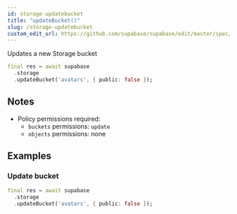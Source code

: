 ```yaml
---
id: storage-updatebucket
title: "updateBucket()"
slug: /storage-updatebucket
custom_edit_url: https://github.com/supabase/supabase/edit/master/spec/supabase_dart_v0.yml
---
```


Updates a new Storage bucket


```dart
final res = await supabase
  .storage
  .updateBucket('avatars', { public: false });
```






## Notes

- Policy permissions required:
  - `buckets` permissions: `update`
  - `objects` permissions: none










## Examples

### Update bucket



```dart
final res = await supabase
  .storage
  .updateBucket('avatars', { public: false });
```